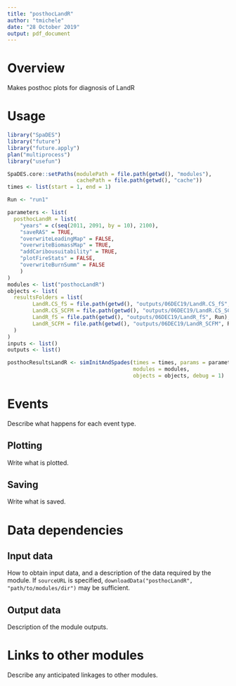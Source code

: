 ```yaml
---
title: "posthocLandR"
author: "tmichele"
date: "28 October 2019"
output: pdf_document
---
```


# Overview
Makes posthoc plots for diagnosis of LandR

# Usage

```r
library("SpaDES")
library("future")
library("future.apply")
plan("multiprocess")
library("usefun")

SpaDES.core::setPaths(modulePath = file.path(getwd(), "modules"),
                      cachePath = file.path(getwd(), "cache"))
times <- list(start = 1, end = 1)

Run <- "run1"

parameters <- list(
  posthocLandR = list(
    "years" = c(seq(2011, 2091, by = 10), 2100),
    "saveRAS" = TRUE,
    "overwriteLeadingMap" = FALSE,
    "overwriteBiomassMap" = TRUE,
    "addCaribousuitability" = TRUE,
    "plotFireStats" = FALSE,
    "overwriteBurnSumm" = FALSE
    )
)
modules <- list("posthocLandR")
objects <- list(
  resultsFolders = list(
        LandR.CS_fS = file.path(getwd(), "outputs/06DEC19/LandR.CS_fS", Run),
        LandR.CS_SCFM = file.path(getwd(), "outputs/06DEC19/LandR.CS_SCFM", Run),
        LandR_fS = file.path(getwd(), "outputs/06DEC19/LandR_fS", Run),
        LandR_SCFM = file.path(getwd(), "outputs/06DEC19/LandR_SCFM", Run)
  )
)
inputs <- list()
outputs <- list()

posthocResultsLandR <- simInitAndSpades(times = times, params = parameters, 
                                        modules = modules,
                                        objects = objects, debug = 1)

```

# Events

Describe what happens for each event type.

## Plotting

Write what is plotted.

## Saving

Write what is saved.

# Data dependencies

## Input data

How to obtain input data, and a description of the data required by the module.
If `sourceURL` is specified, `downloadData("posthocLandR", "path/to/modules/dir")` may be sufficient.

## Output data

Description of the module outputs.

# Links to other modules

Describe any anticipated linkages to other modules.

